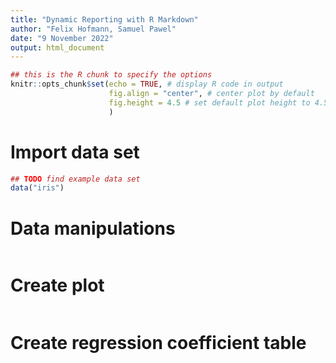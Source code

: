 ```yaml
---
title: "Dynamic Reporting with R Markdown"
author: "Felix Hofmann, Samuel Pawel"
date: "9 November 2022"
output: html_document
---
```


```r
## this is the R chunk to specify the options
knitr::opts_chunk$set(echo = TRUE, # display R code in output
                      fig.align = "center", # center plot by default
                      fig.height = 4.5 # set default plot height to 4.5 inches
                      )
```


# Import data set

```r
## TODO find example data set
data("iris")
```

# Data manipulations
```r

```

# Create plot
```r

```

# Create regression coefficient table
```r

```


